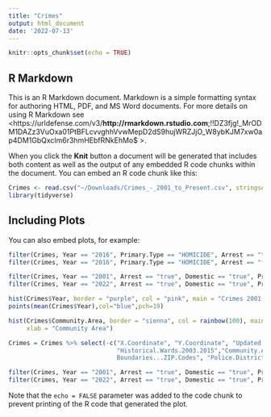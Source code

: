 ```yaml
---
title: "Crimes"
output: html_document
date: '2022-07-13'
---
```


```r
knitr::opts_chunk$set(echo = TRUE)
```

## R Markdown

This is an R Markdown document. Markdown is a simple formatting syntax for authoring HTML, PDF, and MS Word documents. For more details on using R Markdown see <https://urldefense.com/v3/__http://rmarkdown.rstudio.com__;!!DZ3fjg!_MrODM1DAZz3VuOxa01PtBFLcvvghhVvwMepD2dS9hujWRZJjO_W8ybKJM7xw0ap4DM1GbQxclm6r3hmHEbfRNkEhMo$ >.

When you click the **Knit** button a document will be generated that includes both content as well as the output of any embedded R code chunks within the document. You can embed an R code chunk like this:

```r
Crimes <- read.csv("~/Downloads/Crimes_-_2001_to_Present.csv", stringsAsFactors=FALSE)
library(tidyverse)
```

## Including Plots

You can also embed plots, for example:
```r
filter(Crimes, Year == "2016", Primary.Type == "HOMICIDE", Arrest == "true")
filter(Crimes, Year == "2016", Primary.Type == "HOMICIDE", Arrest == "false")
```


```r
filter(Crimes, Year == "2001", Arrest == "true", Domestic == "true", Primary.Type == "THEFT")
filter(Crimes, Year == "2022", Arrest == "true", Domestic == "true", Primary.Type == "THEFT")
```

```r
hist(Crimes$Year, border = "purple", col = "pink", main = "Crimes 2001-2022", xlab = "Year")
points(mean(Crimes$Year),col="blue",pch=19)
```


```r
hist(Crimes$Community.Area, border = "sienna", col = rainbow(100), main = "Crime rate in community area", 
     xlab = "Community Area")
```
```r
Crimes = Crimes %>% select(-c("X.Coordinate", "Y.Coordinate", "Updated.On", "Latitude", "Longitude", "Location",
                              "Historical.Wards.2003.2015","Community.Areas", "Census.Tracts", "Wards", "
                              Boundaries...ZIP.Codes", "Police.Districts", "Police.Beats"))
```


```r
filter(Crimes, Year == "2001", Arrest == "true", Domestic == "true", Primary.Type == "ROBBERY")
filter(Crimes, Year == "2022", Arrest == "true", Domestic == "true", Primary.Type == "ROBBERY")
```

Note that the `echo = FALSE` parameter was added to the code chunk to prevent printing of the R code that generated the plot.
